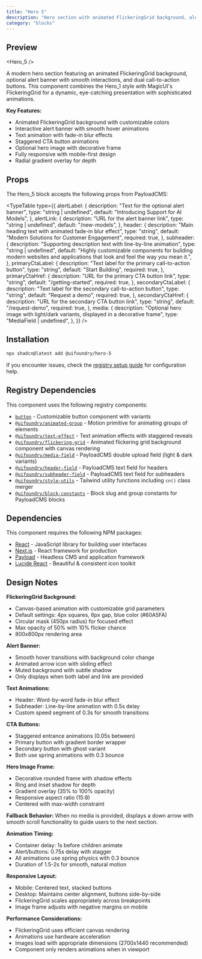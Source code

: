```yaml
---
title: "Hero 5"
description: "Hero section with animated FlickeringGrid background, alert banner, and dual CTAs"
category: "blocks"
---
```


## Preview

<Hero_5 />

A modern hero section featuring an animated FlickeringGrid background, optional alert banner with smooth interactions, and dual call-to-action buttons. This component combines the Hero_1 style with MagicUI's FlickeringGrid for a dynamic, eye-catching presentation with sophisticated animations.

**Key Features:**

- Animated FlickeringGrid background with customizable colors
- Interactive alert banner with smooth hover animations
- Text animation with fade-in blur effects
- Staggered CTA button animations
- Optional hero image with decorative frame
- Fully responsive with mobile-first design
- Radial gradient overlay for depth

## Props

The Hero_5 block accepts the following props from PayloadCMS:

<TypeTable
  type={{
    alertLabel: {
      description: "Text for the optional alert banner",
      type: "string | undefined",
      default: "Introducing Support for AI Models",
    },
    alertLink: {
      description: "URL for the alert banner link",
      type: "string | undefined",
      default: "/new-models",
    },
    header: {
      description: "Main heading text with animated fade-in blur effect",
      type: "string",
      default: "Modern Solutions for Customer Engagement",
      required: true,
    },
    subheader: {
      description: "Supporting description text with line-by-line animation",
      type: "string | undefined",
      default:
        "Highly customizable components for building modern websites and applications that look and feel the way you mean it.",
    },
    primaryCtaLabel: {
      description: "Text label for the primary call-to-action button",
      type: "string",
      default: "Start Building",
      required: true,
    },
    primaryCtaHref: {
      description: "URL for the primary CTA button link",
      type: "string",
      default: "/getting-started",
      required: true,
    },
    secondaryCtaLabel: {
      description: "Text label for the secondary call-to-action button",
      type: "string",
      default: "Request a demo",
      required: true,
    },
    secondaryCtaHref: {
      description: "URL for the secondary CTA button link",
      type: "string",
      default: "/request-demo",
      required: true,
    },
    media: {
      description: "Optional hero image with light/dark variants, displayed in a decorative frame",
      type: "MediaField | undefined",
    },
  }}
/>

## Installation

```bash
npx shadcn@latest add @uifoundry/hero-5
```

If you encounter issues, check the [registry setup guide](/docs/guides/registry-setup) for configuration help.

## Registry Dependencies

This component uses the following registry components:

- [`button`](/docs/ui/button) - Customizable button component with variants
- [`@uifoundry/animated-group`](/docs/ui/animated-group) - Motion primitive for animating groups of elements
- [`@uifoundry/text-effect`](/docs/ui/text-effect) - Text animation effects with staggered reveals
- [`@uifoundry/flickering-grid`](/docs/ui/flickering-grid) - Animated flickering grid background component with canvas rendering
- [`@uifoundry/media-field`](/docs/fields/media-field) - PayloadCMS double upload field (light & dark variants)
- [`@uifoundry/header-field`](/docs/fields/header-field) - PayloadCMS text field for headers
- [`@uifoundry/subheader-field`](/docs/fields/subheader-field) - PayloadCMS text field for subheaders
- [`@uifoundry/style-utils`](/docs/lib/style-utils) - Tailwind utility functions including `cn()` class merger
- [`@uifoundry/block-constants`](/docs/lib/block-constants) - Block slug and group constants for PayloadCMS blocks

## Dependencies

This component requires the following NPM packages:

- [React](https://github.com/facebook/react) - JavaScript library for building user interfaces
- [Next.js](https://github.com/vercel/next.js) - React framework for production
- [Payload](https://github.com/payloadcms/payload) - Headless CMS and application framework
- [Lucide React](https://github.com/lucide-icons/lucide/tree/main/packages/lucide-react) - Beautiful & consistent icon toolkit

## Design Notes

**FlickeringGrid Background:**
- Canvas-based animation with customizable grid parameters
- Default settings: 4px squares, 6px gap, blue color (#60A5FA)
- Circular mask (450px radius) for focused effect
- Max opacity of 50% with 10% flicker chance
- 800x800px rendering area

**Alert Banner:**
- Smooth hover transitions with background color change
- Animated arrow icon with sliding effect
- Muted background with subtle shadow
- Only displays when both label and link are provided

**Text Animations:**
- Header: Word-by-word fade-in blur effect
- Subheader: Line-by-line animation with 0.5s delay
- Custom speed segment of 0.3s for smooth transitions

**CTA Buttons:**
- Staggered entrance animations (0.05s between)
- Primary button with gradient border wrapper
- Secondary button with ghost variant
- Both use spring animations with 0.3 bounce

**Hero Image Frame:**
- Decorative rounded frame with shadow effects
- Ring and inset shadow for depth
- Gradient overlay (35% to 100% opacity)
- Responsive aspect ratio (15:8)
- Centered with max-width constraint

**Fallback Behavior:**
When no media is provided, displays a down arrow with smooth scroll functionality to guide users to the next section.

**Animation Timing:**
- Container delay: 1s before children animate
- Alert/buttons: 0.75s delay with stagger
- All animations use spring physics with 0.3 bounce
- Duration of 1.5-2s for smooth, natural motion

**Responsive Layout:**
- Mobile: Centered text, stacked buttons
- Desktop: Maintains center alignment, buttons side-by-side
- FlickeringGrid scales appropriately across breakpoints
- Image frame adjusts with negative margins on mobile

**Performance Considerations:**
- FlickeringGrid uses efficient canvas rendering
- Animations use hardware acceleration
- Images load with appropriate dimensions (2700x1440 recommended)
- Component only renders animations when in viewport
